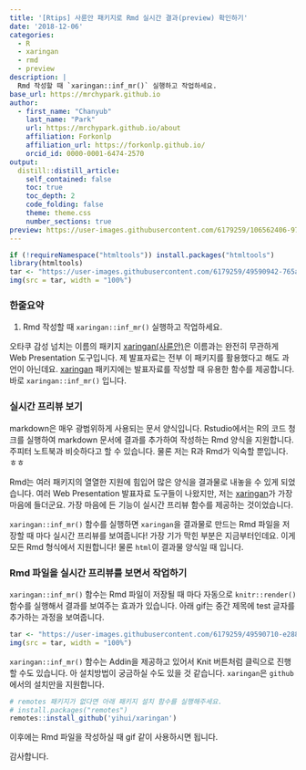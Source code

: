 ```yaml
---
title: '[Rtips] 사륜안 패키지로 Rmd 실시간 결과(preview) 확인하기'
date: '2018-12-06'
categories:
  - R
  - xaringan
  - rmd
  - preview
description: |
  Rmd 작성할 때 `xaringan::inf_mr()` 실행하고 작업하세요.
base_url: https://mrchypark.github.io
author:
  - first_name: "Chanyub"
    last_name: "Park"
    url: https://mrchypark.github.io/about
    affiliation: Forkonlp
    affiliation_url: https://forkonlp.github.io/
    orcid_id: 0000-0001-6474-2570
output:
  distill::distill_article:
    self_contained: false
    toc: true
    toc_depth: 2
    code_folding: false
    theme: theme.css
    number_sections: true
preview: https://user-images.githubusercontent.com/6179259/106562406-97f21f00-656d-11eb-8bfe-e9caa338d2c9.png
---
```


```r
if (!requireNamespace("htmltools")) install.packages("htmltools")
library(htmltools)
tar <- "https://user-images.githubusercontent.com/6179259/49590942-765a7480-f9b0-11e8-8924-2240242cbeb4.jpg"
img(src = tar, width = "100%")
```

### 한줄요약

1. Rmd 작성할 때 `xaringan::inf_mr()` 실행하고 작업하세요.

오타쿠 감성 넘치는 이름의 패키지 [xaringan(사륜안)](https://github.com/yihui/xaringan)은 이름과는 완전히 무관하게 Web Presentation 도구입니다.
제 발표자료는 전부 이 패키지를 활용했다고 해도 과언이 아닌데요.
[xaringan](https://github.com/yihui/xaringan) 패키지에는 발표자료를 작성할 때 유용한 함수를 제공합니다.
바로 `xaringan::inf_mr()` 입니다.

### 실시간 프리뷰 보기

markdown은 매우 광범위하게 사용되는 문서 양식입니다.
Rstudio에서는 R의 코드 청크를 실행하여 markdown 문서에 결과를 추가하여 작성하는 Rmd 양식을 지원합니다.
주피터 노트북과 비슷하다고 할 수 있습니다.
물론 저는 R과 Rmd가 익숙할 뿐입니다. ㅎㅎ

Rmd는 여러 패키지의 열열한 지원에 힘입어 많은 양식을 결과물로 내놓을 수 있게 되었습니다.
여러 Web Presentation 발표자료 도구들이 나왔지만, 저는 [xaringan](https://github.com/yihui/xaringan)가 가장 마음에 들더군요.
가장 마음에 든 기능이 실시간 프리뷰 함수를 제공하는 것이었습니다.

`xaringan::inf_mr()` 함수를 실행하면 `xaringan`을 결과물로 만드는 Rmd 파일을 저장할 때 마다 실시간 프리뷰를 보여줍니다!
가장 기가 막힌 부분은 지금부터인데요.
이게 모든 Rmd 형식에서 지원합니다!
물론 `html`이 결과물 양식일 때 입니다.

### Rmd 파일을 실시간 프리뷰를 보면서 작업하기

`xaringan::inf_mr()` 함수는 Rmd 파일이 저장될 때 마다 자동으로 `knitr::render()` 함수를 실행해서 결과를 보여주는 효과가 있습니다.
아래 gif는 중간 제목에 test 글자를 추가하는 과정을 보여줍니다.

```r
tar <- "https://user-images.githubusercontent.com/6179259/49590710-e288a880-f9af-11e8-8f4b-9ef56b937188.gif"
img(src = tar, width = "100%")
```

`xaringan::inf_mr()` 함수는 Addin을 제공하고 있어서 Knit 버튼처럼 클릭으로 진행할 수도 있습니다.
아 설치방법이 궁금하실 수도 있을 것 같습니다.
`xaringan`은 `github`에서의 설치만을 지원합니다.

```r
# remotes 패키지가 없다면 아래 패키지 설치 함수를 실행해주세요.
# install.packages("remotes")
remotes::install_github('yihui/xaringan')
```

이후에는 Rmd 파일을 작성하실 때 gif 같이 사용하시면 됩니다.

감사합니다.
